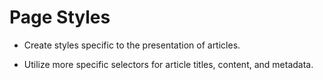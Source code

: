# Page Styles

- Create styles specific to the presentation of articles.

- Utilize more specific selectors for article titles, content, and metadata.
